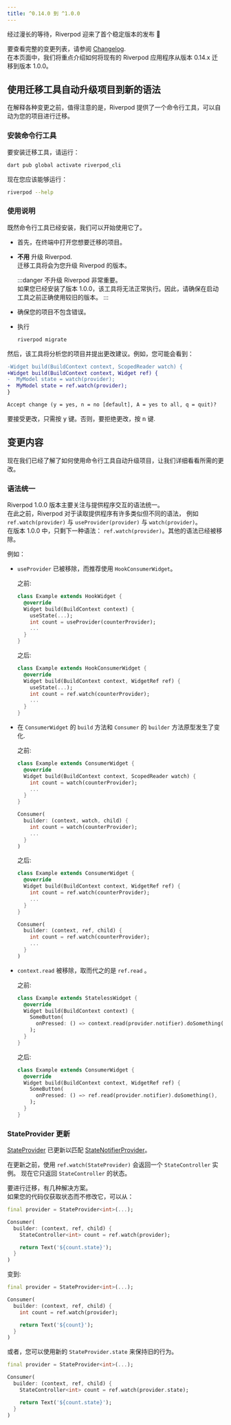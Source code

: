 ```yaml
---
title: ^0.14.0 到 ^1.0.0
---
```




经过漫长的等待，Riverpod 迎来了首个稳定版本的发布 👏

要查看完整的变更列表，请参阅 [Changelog](https://pub.dev/packages/flutter_riverpod/changelog#100).  
在本页面中，我们将重点介绍如何将现有的 Riverpod 应用程序从版本 0.14.x 迁移到版本 1.0.0。

## 使用迁移工具自动升级项目到新的语法

在解释各种变更之前，值得注意的是，Riverpod 提供了一个命令行工具，可以自动为您的项目进行迁移。

### 安装命令行工具

要安装迁移工具，请运行：

```sh
dart pub global activate riverpod_cli
```

现在您应该能够运行：

```sh
riverpod --help
```

### 使用说明

既然命令行工具已经安装，我们可以开始使用它了。

- 首先，在终端中打开您想要迁移的项目。
- **不用** 升级 Riverpod.  
  迁移工具将会为您升级 Riverpod 的版本。

  :::danger
  不升级 Riverpod 非常重要。  
  如果您已经安装了版本 1.0.0，该工具将无法正常执行。因此，请确保在启动工具之前正确使用较旧的版本。
  :::

- 确保您的项目不包含错误。
- 执行
  ```sh
  riverpod migrate
  ```

然后，该工具将分析您的项目并提出更改建议。例如，您可能会看到：

```diff
-Widget build(BuildContext context, ScopedReader watch) {
+Widget build(BuildContext context, Widget ref) {
-  MyModel state = watch(provider);
+  MyModel state = ref.watch(provider);
}

Accept change (y = yes, n = no [default], A = yes to all, q = quit)?
```

要接受更改，只需按 <kbd>y</kbd> 键。否则，要拒绝更改，按 <kbd>n</kbd> 键.

## 变更内容

现在我们已经了解了如何使用命令行工具自动升级项目，让我们详细看看所需的更改。


### 语法统一

Riverpod 1.0.0 版本主要关注与提供程序交互的语法统一。  
在此之前，Riverpod 对于读取提供程序有许多类似但不同的语法，
例如 `ref.watch(provider)` 与 `useProvider(provider)` 与 `watch(provider)`。  
在版本 1.0.0 中，只剩下一种语法： `ref.watch(provider)`。其他的语法已经被移除。

例如：

- `useProvider` 已被移除，而推荐使用 `HookConsumerWidget`。

  之前:

  ```dart
  class Example extends HookWidget {
    @override
    Widget build(BuildContext context) {
      useState(...);
      int count = useProvider(counterProvider);
      ...
    }
  }
  ```

  之后:

  ```dart
  class Example extends HookConsumerWidget {
    @override
    Widget build(BuildContext context, WidgetRef ref) {
      useState(...);
      int count = ref.watch(counterProvider);
      ...
    }
  }
  ```

- 在 `ConsumerWidget` 的 `build` 方法和 `Consumer` 的 `builder` 方法原型发生了变化.
 
  之前:

  ```dart
  class Example extends ConsumerWidget {
    @override
    Widget build(BuildContext context, ScopedReader watch) {
      int count = watch(counterProvider);
      ...
    }
  }

  Consumer(
    builder: (context, watch, child) {
      int count = watch(counterProvider);
      ...
    }
  )
  ```

  之后:

  ```dart
  class Example extends ConsumerWidget {
    @override
    Widget build(BuildContext context, WidgetRef ref) {
      int count = ref.watch(counterProvider);
      ...
    }
  }

  Consumer(
    builder: (context, ref, child) {
      int count = ref.watch(counterProvider);
      ...
    }
  )
  ```

- `context.read` 被移除，取而代之的是 `ref.read` 。

  之前:

  ```dart
  class Example extends StatelessWidget {
    @override
    Widget build(BuildContext context) {
      SomeButton(
        onPressed: () => context.read(provider.notifier).doSomething(),
      );
    }
  }
  ```

  之后:

  ```dart
  class Example extends ConsumerWidget {
    @override
    Widget build(BuildContext context, WidgetRef ref) {
      SomeButton(
        onPressed: () => ref.read(provider.notifier).doSomething(),
      );
    }
  }
  ```

### StateProvider 更新

[StateProvider] 已更新以匹配 [StateNotifierProvider]。

在更新之前，使用 `ref.watch(StateProvider)` 会返回一个 `StateController` 实例。
现在它只返回 `StateController` 的状态。

要进行迁移，有几种解决方案。  
如果您的代码仅获取状态而不修改它，可以从：

```dart
final provider = StateProvider<int>(...);

Consumer(
  builder: (context, ref, child) {
    StateController<int> count = ref.watch(provider);

    return Text('${count.state}');
  }
)
```

变到:

```dart
final provider = StateProvider<int>(...);

Consumer(
  builder: (context, ref, child) {
    int count = ref.watch(provider);

    return Text('${count}');
  }
)
```

或者，您可以使用新的 `StateProvider.state` 来保持旧的行为。

```dart
final provider = StateProvider<int>(...);

Consumer(
  builder: (context, ref, child) {
    StateController<int> count = ref.watch(provider.state);

    return Text('${count.state}');
  }
)
```

[statenotifierprovider]: https://pub.dev/documentation/hooks_riverpod/3.0.0-dev.15/legacy/StateNotifierProvider-class.html
[stateprovider]: https://pub.dev/documentation/hooks_riverpod/3.0.0-dev.15/legacy/StateProvider-class.html
[statenotifier]: https://pub.dev/documentation/state_notifier/latest/state_notifier/StateNotifier-class.html
